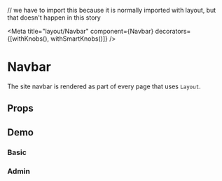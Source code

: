 // we have to import this because it is normally imported with layout, but that doesn't happen in this story

<Meta title="layout/Navbar" component={Navbar} decorators={[withKnobs(), withSmartKnobs()]} />

# Navbar
The site navbar is rendered as part of every page that uses `Layout`.

## Props
<Props of={Navbar} />

## Demo
### Basic

<Preview>
    <Story name="basic">
        <Navbar />
    </Story>
</Preview>

### Admin

<Preview>
    <Story name="admin">
        <Navbar admin />
    </Story>
</Preview>

